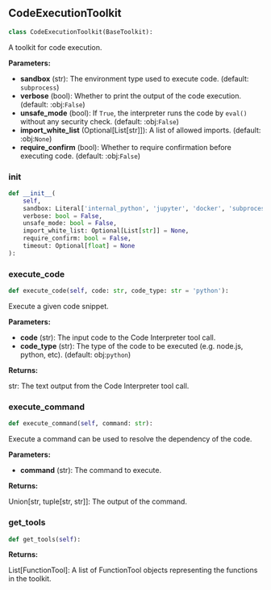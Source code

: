 <a id="camel.toolkits.code_execution"></a>

<a id="camel.toolkits.code_execution.CodeExecutionToolkit"></a>

## CodeExecutionToolkit

```python
class CodeExecutionToolkit(BaseToolkit):
```

A toolkit for code execution.

**Parameters:**

- **sandbox** (str): The environment type used to execute code. (default: `subprocess`)
- **verbose** (bool): Whether to print the output of the code execution. (default: :obj:`False`)
- **unsafe_mode** (bool): If `True`, the interpreter runs the code by `eval()` without any security check. (default: :obj:`False`)
- **import_white_list** (Optional[List[str]]): A list of allowed imports. (default: :obj:`None`)
- **require_confirm** (bool): Whether to require confirmation before executing code. (default: :obj:`False`)

<a id="camel.toolkits.code_execution.CodeExecutionToolkit.__init__"></a>

### __init__

```python
def __init__(
    self,
    sandbox: Literal['internal_python', 'jupyter', 'docker', 'subprocess', 'e2b'] = 'subprocess',
    verbose: bool = False,
    unsafe_mode: bool = False,
    import_white_list: Optional[List[str]] = None,
    require_confirm: bool = False,
    timeout: Optional[float] = None
):
```

<a id="camel.toolkits.code_execution.CodeExecutionToolkit.execute_code"></a>

### execute_code

```python
def execute_code(self, code: str, code_type: str = 'python'):
```

Execute a given code snippet.

**Parameters:**

- **code** (str): The input code to the Code Interpreter tool call.
- **code_type** (str): The type of the code to be executed (e.g. node.js, python, etc). (default: obj:`python`)

**Returns:**

  str: The text output from the Code Interpreter tool call.

<a id="camel.toolkits.code_execution.CodeExecutionToolkit.execute_command"></a>

### execute_command

```python
def execute_command(self, command: str):
```

Execute a command can be used to resolve the dependency of the
code.

**Parameters:**

- **command** (str): The command to execute.

**Returns:**

  Union[str, tuple[str, str]]: The output of the command.

<a id="camel.toolkits.code_execution.CodeExecutionToolkit.get_tools"></a>

### get_tools

```python
def get_tools(self):
```

**Returns:**

  List[FunctionTool]: A list of FunctionTool objects
representing the functions in the toolkit.
